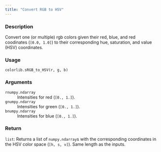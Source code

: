 ```yaml
---
title: "Convert RGB to HSV"
---
```


### Description

Convert one (or multiple) rgb colors given their red, blue, and
red coodinates (`[0.0, 1.0]`) to their corresponding hue, saturation,
and value (HSV) coordinates.

### Usage

<pre><code class='language-python'>colorlib.sRGB_to_HSV(r, g, b)</code></pre>

### Arguments

<dl class="pyp-list param-list">
  <dt style = "white-space: nowrap; font-family: monospace; vertical-align: top">
   <code id="colorspace.colorlib.colorlib.sRGB_to_HSV:r">r</code><code class="argument-class">numpy.ndarray</code>
  </dt>
 <dd>Intensities for red (`[0., 1.]`).</dd>
  <dt style = "white-space: nowrap; font-family: monospace; vertical-align: top">
   <code id="colorspace.colorlib.colorlib.sRGB_to_HSV:g">g</code><code class="argument-class">numpy.ndarray</code>
  </dt>
 <dd>Intensities for green (`[0., 1.]`).</dd>
  <dt style = "white-space: nowrap; font-family: monospace; vertical-align: top">
   <code id="colorspace.colorlib.colorlib.sRGB_to_HSV:b">b</code><code class="argument-class">numpy.ndarray</code>
  </dt>
 <dd>Intensities for blue (`[0., 1.]`).</dd>
</dl>

### Return

<code>list</code>: Returns a list of `numpy.ndarray`s with the corresponding
coordinates in the HSV color space (`[h, s, v]`). Same length as
the inputs.
